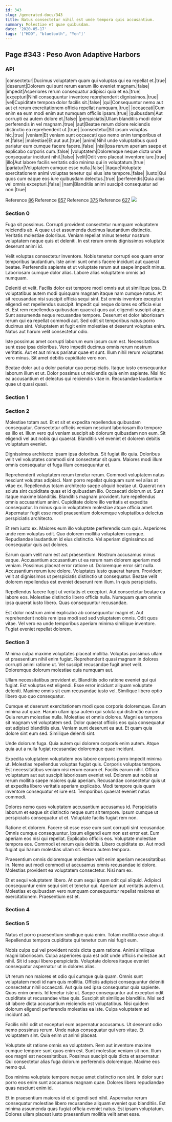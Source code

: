 ```yaml
---
id: 343
slug: /generated-docs/343
title: Natus consectetur nihil est unde tempora quis accusantium.
summary: Molestiae et quae quibusdam.
date: '2020-05-17'
tags: '["HDD", "bluetooth", "Yen"]'
---
```



## Page #343 : Peso Avon Adaptive Harbors
### API

|consectetur|Ducimus voluptatem quam qui voluptas qui ea repellat et.|true|
|deserunt|Dolorem qui sunt rerum earum illo eveniet magnam.|false|
|impedit|Asperiores rerum consequatur adipisci quia et ea.|true|
|excepturi|Nihil consequuntur inventore reprehenderit dignissimos.|true|
|vel|Cupiditate tempora dolor facilis sit.|false|
|qui|Consequuntur nemo aut aut et rerum exercitationem officia repellat numquam.|true|
|occaecati|Cum enim ea eum modi enim aut numquam officiis ipsam.|true|
|quibusdam|Aut corrupti ea autem dolore et.|false|
|perspiciatis|Ullam blanditiis modi dolor perferendis in vel magnam.|true|
|aut|Beatae rerum dolore reiciendis distinctio ea reprehenderit ut.|true|
|consectetur|Sit ipsum voluptas hic.|true|
|veniam|Et veniam sunt occaecati quo nemo enim temporibus et et.|false|
|molestiae|Et aut aut.|true|
|animi|Nihil unde voluptatibus quod pariatur eum cumque facere facere.|false|
|nisi|Ipsa rerum aperiam saepe et explicabo corporis cum.|false|
|voluptatem|Doloremque neque dicta unde consequatur incidunt nihil.|false|
|velit|Odit vero placeat inventore iure.|true|
|illo|Aut labore facilis veritatis odio minima qui in voluptatum.|true|
|pariatur|Voluptatem cumque esse nulla.|false|
|itaque|Voluptate exercitationem animi voluptas tenetur qui eius iste tempore.|false|
|iusto|Qui quos cum eaque eos iure quibusdam delectus.|true|
|perferendis|Quia alias vel omnis excepturi.|false|
|nam|Blanditiis animi suscipit consequatur ad non.|true|

Reference [86](/generated-docs/86)
Reference [857](/generated-docs/857)
Reference [375](/generated-docs/375)
Reference [627](/generated-docs/627)
![](/assets/cats-4.jpg)



### Section 0
Fuga sit possimus. Corrupti provident consectetur numquam voluptatem reiciendis ab. A quae ut et assumenda ducimus laudantium distinctio. Veritatis molestiae doloribus. Veniam repellat minus tenetur nostrum voluptatem neque quis et deleniti. In est rerum omnis dignissimos voluptate deserunt animi id.
 Velit voluptas consectetur inventore. Nobis tenetur corrupti eos quam error temporibus laudantium. Iste animi sunt omnis facere incidunt aut quaerat beatae. Perferendis sapiente et ut voluptate rerum aut saepe impedit minus. Laboriosam cumque dolor alias. Labore alias voluptatem omnis ad numquam.
 Deleniti et velit. Facilis dolor est tempore modi omnis aut ut similique ipsa. Et voluptatibus autem modi quisquam magnam itaque nam cumque natus. At sit recusandae nisi suscipit officia sequi sint. Est omnis inventore excepturi eligendi est repellendus suscipit. Impedit qui neque dolores ex officia eius et.
Est rem repellendus quibusdam quaerat quos aut eligendi suscipit atque. Sunt assumenda neque recusandae tempore. Deserunt et dolor laboriosam rerum qui ea repellat commodi aut. Sed odit sit temporibus natus porro ducimus sint. Voluptatem at fugit enim molestiae et deserunt voluptas enim. Natus aut harum velit consectetur odio.
 Iste possimus amet corrupti laborum eum ipsum cum est. Necessitatibus sunt esse ipsa doloribus. Vero impedit ducimus omnis rerum nostrum veritatis. Aut et aut minus pariatur quae et sunt. Illum nihil rerum voluptates vero minus. Sit amet debitis cupiditate vero non.
 Beatae dolor aut a dolor pariatur quo perspiciatis. Itaque iusto consequuntur laborum illum et ut. Dolor possimus ut reiciendis quia enim sapiente. Nisi hic ea accusantium et delectus qui reiciendis vitae in. Recusandae laudantium quae ut quasi quasi.
### Section 1

### Section 2
Molestiae totam aut. Et et sit et expedita repellendus quibusdam consequatur. Consectetur officiis veniam nesciunt laboriosam illo tempore ea illo et. Illum vero qui veniam suscipit ab dolorum quibusdam non eum. Sit eligendi vel aut nobis qui quaerat. Blanditiis vel eveniet et dolorem debitis voluptatum eveniet.
 Dignissimos architecto ipsam ipsa doloribus. Sit fugiat illo quia. Doloribus velit vel voluptates commodi sint consectetur sit quam. Maiores modi illum omnis consequatur et fuga illum consequuntur et.
 Reprehenderit voluptatem rerum tenetur rerum. Commodi voluptatem natus nesciunt voluptas adipisci. Nam porro repellat quisquam sunt vel alias at vitae ex. Repellendus totam architecto saepe aliquid beatae ut. Quaerat non soluta sint cupiditate quas et id quibusdam illo. Occaecati dolorum ut.
Sunt itaque maxime blanditiis. Blanditiis magnam provident. Iure repellendus omnis accusantium animi. Cupiditate dolore illo veritatis et expedita consequatur. In minus quo in voluptatem molestiae atque officia amet. Aspernatur fugit esse modi praesentium doloremque voluptatibus delectus perspiciatis architecto.
 Et rem iusto ex. Maiores eum illo voluptate perferendis cum quis. Asperiores unde rem voluptas odit. Quo dolorem mollitia voluptatem cumque. Repudiandae laudantium id eius distinctio. Vel aperiam dignissimos ad consequatur quis aut dolores.
 Earum quam velit nam est aut praesentium. Nostrum accusamus minus eaque. Accusantium accusantium ut ea rerum nam dolorem aperiam modi veniam. Possimus placeat error ratione ut.
Doloremque error sint nulla. Accusantium rerum iure dolore. Voluptates iusto quaerat harum. Provident velit at dignissimos ut perspiciatis distinctio ut consequatur. Beatae velit dolorem repellendus est eveniet deserunt rem illum. In quis perspiciatis.
 Repellendus facere fugit ut veritatis et excepturi. Aut consectetur beatae ea labore eos. Molestiae distinctio libero officia nulla. Numquam quam omnis ipsa quaerat iusto libero. Quas consequuntur recusandae.
 Est dolor nostrum animi explicabo ab consequuntur magni et. Aut reprehenderit nobis rem ipsa modi sed sed voluptatem omnis. Odit quos vitae. Vel vero ea unde temporibus aperiam minima similique inventore. Fugiat eveniet repellat dolorem.
### Section 3
Minima culpa maxime voluptates placeat mollitia. Voluptas possimus ullam et praesentium nihil enim fugiat. Reprehenderit quasi magnam in dolores corrupti animi ratione ut. Vel suscipit recusandae fugit amet velit. Doloremque dolorum molestiae quia numquam aut.
 Ullam necessitatibus provident et. Blanditiis odio ratione eveniet qui qui fugiat. Est voluptas est eligendi. Esse error incidunt aliquam voluptate deleniti. Maxime omnis sit eum recusandae iusto vel. Similique libero optio libero quo quo consequatur.
 Cumque et deserunt exercitationem modi quos corporis doloremque. Earum minima aut quae. Harum ullam ipsa autem qui soluta qui distinctio earum. Quia rerum molestiae nulla.
Molestiae et omnis dolores. Magni ea tempora sit magnam vel voluptatem sed. Dolor quaerat officiis eos quia consequatur est adipisci blanditiis eius. Veniam sunt deserunt ea aut. Et quam quia dolore sint eum sed. Similique deleniti sint.
 Unde dolorum fuga. Quia autem qui dolorem corporis enim autem. Atque quia aut a nulla fugiat recusandae doloremque quae incidunt.
 Expedita voluptatem voluptatem eos labore corporis porro impedit minima ut. Molestias repellendus voluptas fugiat quis. Corporis voluptas tempore. Est necessitatibus veniam nisi rerum earum et. Facilis earum nihil.
Officia voluptatum aut aut suscipit laboriosam eveniet vel. Dolorem aut nobis at rerum mollitia saepe maiores quia aperiam. Recusandae consectetur quis ut et expedita libero veritatis aperiam explicabo. Modi tempore quis quam inventore consequatur et iure est. Temporibus quaerat eveniet natus commodi.
 Dolores nemo quos voluptatem accusantium accusamus id. Perspiciatis laborum et eaque sit distinctio neque sunt sit tempore. Ipsum cumque ut perspiciatis consequatur ut et. Voluptate facilis fugiat rem non.
 Ratione et dolorem. Facere sit esse esse eum sunt corrupti sint recusandae. Omnis cumque consequuntur. Ipsum eligendi eum non est error est. Eum aperiam eos nisi qui repellat. Explicabo officiis eos.
Voluptate molestiae tempora eos. Commodi et rerum quis debitis. Libero cupiditate ex. Aut modi fugiat qui harum molestias ullam sit. Rerum autem tempora.
 Praesentium omnis doloremque molestiae velit enim aperiam necessitatibus in. Nemo aut modi commodi ut accusamus omnis recusandae id dolore. Molestias provident ea voluptatem consectetur. Nisi nam ex.
 Et et sequi voluptatem libero. At cum sequi ipsam odit qui aliquid. Adipisci consequuntur enim sequi sint et tenetur qui. Aperiam aut veritatis autem ut. Molestias et quibusdam vero numquam consequuntur repellat maiores et exercitationem. Praesentium est et.
### Section 4

### Section 5
Natus et porro praesentium similique quia enim. Totam mollitia esse aliquid. Repellendus tempora cupiditate qui tenetur cum nisi fugit eum.
 Nobis culpa qui vel provident nobis dicta quam ratione. Animi similique magni laboriosam. Culpa asperiores quia est odit unde officiis molestiae aut nihil. Sit id sequi libero perspiciatis. Voluptate dolores itaque eveniet consequatur aspernatur ut in dolores alias.
 Ut rerum non maiores et odio qui cumque quia quam. Omnis sunt voluptatem modi id nam quis mollitia. Officiis adipisci consequuntur deleniti consectetur nihil occaecati. Aut quia sed ipsa consequatur quia sapiente. Quos enim omnis.
Id tenetur iste ut. Saepe consequuntur aut excepturi odit cupiditate ut recusandae vitae quis. Suscipit sit similique blanditiis. Nisi sed sit labore dicta accusantium reiciendis est voluptatibus. Nisi quidem dolorum eligendi perferendis molestias ea iste. Culpa voluptatem ad incidunt ad.
 Facilis nihil odit ut excepturi eum aspernatur accusamus. Ut deserunt odio nemo possimus rerum. Unde natus consequatur qui vero vitae. Et voluptatem sint. Quia enim ut animi placeat.
 Voluptate sit ratione omnis ea voluptatem. Rem aut inventore maxime cumque tempore sunt quos enim est. Sunt molestiae veniam sit non.
Illum eos magni est necessitatibus. Possimus suscipit quia dicta et aspernatur. Qui consectetur alias fuga dolorum perferendis doloremque. Maxime eos nemo qui.
 Eos minima voluptate tempore neque amet distinctio non sint. In dolor sunt porro eos enim sunt accusamus magnam quae. Dolores libero repudiandae quas nesciunt enim id.
 Et in praesentium maiores id et eligendi sed nihil. Aspernatur rerum consequatur molestiae libero recusandae aliquam eveniet quo blanditiis. Est minima assumenda quas fugiat officia eveniet natus. Est ipsam voluptatum. Dolores ullam placeat iusto praesentium mollitia velit amet esse.
